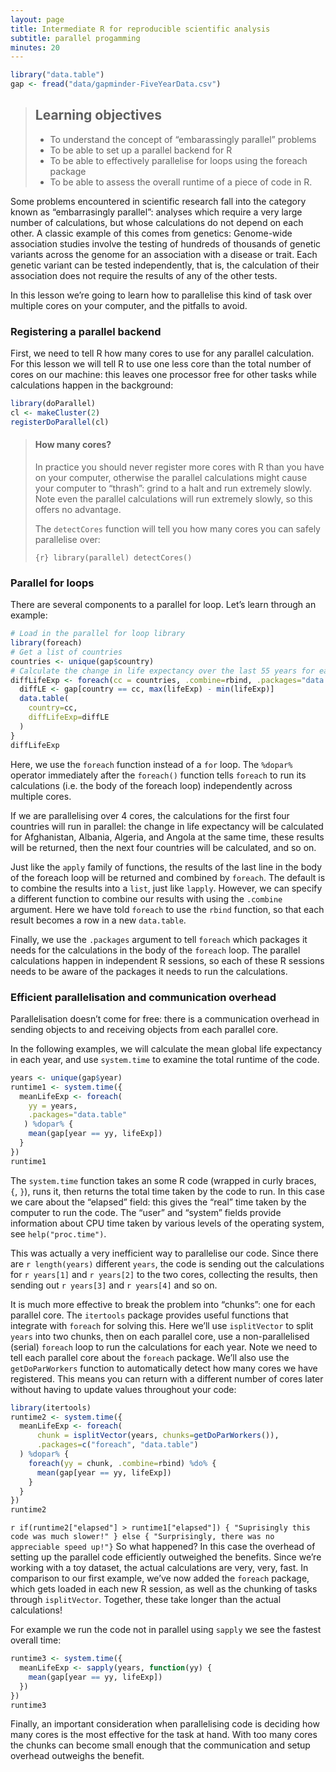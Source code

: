 ```yaml
---
layout: page
title: Intermediate R for reproducible scientific analysis
subtitle: parallel progamming
minutes: 20
---
```


```r
library("data.table")
gap <- fread("data/gapminder-FiveYearData.csv")
```

> ## Learning objectives {.objectives}
>
> * To understand the concept of "embarassingly parallel" problems
> * To be able to set up a parallel backend for R
> * To be able to effectively parallelise for loops using the foreach package
> * To be able to assess the overall runtime of a piece of code in R.
>

Some problems encountered in scientific research fall into the category known as
"embarrasingly parallel": analyses which require a very large number of 
calculations, but whose calculations do not depend on each other. A classic 
example of this comes from genetics: Genome-wide association studies involve the
testing of hundreds of thousands of genetic variants across the genome for 
an association with a disease or trait. Each genetic variant can be tested 
independently, that is, the calculation of their association does not require
the results of any of the other tests.

In this lesson we're going to learn how to parallelise this kind of task over
multiple cores on your computer, and the pitfalls to avoid.

### Registering a parallel backend

First, we need to tell R how many cores to use for any parallel calculation. For
this lesson we will tell R to use one less core than the total number of cores
on our machine: this leaves one processor free for other tasks while calculations
happen in the background:

```r
library(doParallel)
cl <- makeCluster(2)
registerDoParallel(cl)
```

> #### How many cores? {.callout}
>
> In practice you should never register more cores with R than 
> you have on your computer, otherwise the parallel calculations might cause your
> computer to "thrash": grind to a halt and run extremely slowly. Note even the
> parallel calculations will run extremely slowly, so this offers no advantage.
>
> The `detectCores` function will tell you how many cores you can safely 
> parallelise over:
>
> ```{r}
> library(parallel)
> detectCores()
> ```
>

### Parallel for loops

There are several components to a parallel for loop. Let's learn through an 
example:

```r
# Load in the parallel for loop library
library(foreach)
# Get a list of countries
countries <- unique(gap$country)
# Calculate the change in life expectancy over the last 55 years for each country
diffLifeExp <- foreach(cc = countries, .combine=rbind, .packages="data.table") %dopar% {
  diffLE <- gap[country == cc, max(lifeExp) - min(lifeExp)]
  data.table(
    country=cc,
    diffLifeExp=diffLE
  )
}
diffLifeExp
```

Here, we use the `foreach` function instead of a `for` loop. The `%dopar%` 
operator immediately after the `foreach()` function tells `foreach` to run its
calculations (i.e. the body of the foreach loop) independently across multiple
cores. 

If we are parallelising over 4 cores, the calculations for the first 
four countries will run in parallel: the change in life expectancy will be 
calculated for Afghanistan, Albania, Algeria, and Angola at the same time, these
results will be returned, then the next four countries will be calculated, and
so on.

Just like the `apply` family of functions, the results of the last line in the 
body of the foreach loop will be returned and combined by `foreach`. The default
is to combine the results into a `list`, just like `lapply`. However, we can 
specify a different function to combine our results with using the `.combine`
argument. Here we have told `foreach` to use the `rbind` function, so that each 
result becomes a row in a new `data.table`.

Finally, we use the `.packages` argument to tell `foreach` which packages it 
needs for the calculations in the body of the `foreach` loop. The parallel 
calculations happen in independent R sessions, so each of these R sessions needs
to be aware of the packages it needs to run the calculations.

### Efficient parallelisation and communication overhead

Parallelisation doesn't come for free: there is a communication overhead in 
sending objects to and receiving objects from each parallel core.

In the following examples, we will calculate the mean global life expectancy in
each year, and use `system.time` to examine the total runtime of the code.

```r
years <- unique(gap$year)
runtime1 <- system.time({
  meanLifeExp <- foreach(
    yy = years, 
    .packages="data.table"
   ) %dopar% {
    mean(gap[year == yy, lifeExp])
  }
})
runtime1
```

The `system.time` function takes an some R code (wrapped in curly braces, `{`, 
`}`), runs it, then returns the total time taken by the code to run. In this 
case we care about the "elapsed" field: this gives the "real" time taken by the
computer to run the code. The "user" and "system" fields provide information 
about CPU time taken by various levels of the operating system, see 
`help("proc.time")`.

This was actually a very inefficient way to parallelise our code. Since there
are `r length(years)` different `years`, the code is sending out the calculations
for `r years[1]` and `r years[2]` to the two cores, collecting the results, then
sending out `r years[3]` and `r years[4]` and so on. 

It is much more effective to break the problem into "chunks": one for each 
parallel core. The `itertools` package provides useful functions that integrate
with `foreach` for solving this. Here we'll use `isplitVector` to split `years`
into two chunks, then on each parallel core, use a non-parallelised (serial)
`foreach` loop to run the calculations for each year. Note we need to tell each
parallel core about the `foreach` package. We'll also use the `getDoParWorkers`
function to automatically detect how many cores we have registered. This means 
you can return with a different number of cores later without having to update
values throughout your code:

```r
library(itertools)
runtime2 <- system.time({
  meanLifeExp <- foreach(
      chunk = isplitVector(years, chunks=getDoParWorkers()), 
      .packages=c("foreach", "data.table")
  ) %dopar% {
    foreach(yy = chunk, .combine=rbind) %do% {
      mean(gap[year == yy, lifeExp])
    }
  }
})
runtime2
```

`r if(runtime2["elapsed"] > runtime1["elapsed"]) { "Suprisingly this code was much slower!" } else { "Surprisingly, there was no appreciable speed up!"}` 
So what happened? In this case the overhead of setting up the parallel code 
efficiently outweighed the benefits. Since we're working with a toy dataset, the
actual calculations are very, very, fast. In comparison to our first example,
we've now added the `foreach` package, which gets loaded in each new R session,
as well as the chunking of tasks through `isplitVector`. Together, these take
longer than the actual calculations!

For example we run the code not in parallel using `sapply` we see the fastest 
overall time:

```r
runtime3 <- system.time({
  meanLifeExp <- sapply(years, function(yy) {
    mean(gap[year == yy, lifeExp])
  })
})
runtime3
```

Finally, an important consideration when parallelising code is deciding how many 
cores is the most effective for the task at hand. With too many cores the chunks
can become small enough that the communication and setup overhead outweighs the 
benefit.

